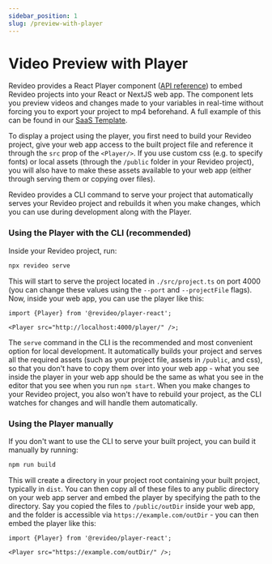 ```yaml
---
sidebar_position: 1
slug: /preview-with-player
---
```


# Video Preview with Player

Revideo provides a React Player component
([API reference](/api/player-react/player)) to embed Revideo projects into your
React or NextJS web app. The component lets you preview videos and changes made
to your variables in real-time without forcing you to export your project to mp4
beforehand. A full example of this can be found in our
[SaaS Template](https://github.com/redotvideo/examples/tree/main/saas-template).

To display a project using the player, you first need to build your Revideo
project, give your web app access to the built project file and reference it
through the `src` prop of the `<Player/>`. If you use custom css (e.g. to
specify fonts) or local assets (through the `/public` folder in your Revideo
project), you will also have to make these assets available to your web app
(either through serving them or copying over files).

Revideo provides a CLI command to serve your project that automatically serves
your Revideo project and rebuilds it when you make changes, which you can use
during development along with the Player.

### Using the Player with the CLI (recommended)

Inside your Revideo project, run:

```bash
npx revideo serve
```

This will start to serve the project located in `./src/project.ts` on port 4000
(you can change these values using the `--port` and `--projectFile` flags). Now,
inside your web app, you can use the player like this:

```tsx
import {Player} from '@revideo/player-react';

<Player src="http://localhost:4000/player/" />;
```

The `serve` command in the CLI is the recommended and most convenient option for
local development. It automatically builds your project and serves all the
required assets (such as your project file, assets in `/public`, and css), so
that you don't have to copy them over into your web app - what you see inside
the player in your web app should be the same as what you see in the editor that
you see when you run `npm start`. When you make changes to your Revideo project,
you also won't have to rebuild your project, as the CLI watches for changes and
will handle them automatically.

### Using the Player manually

If you don't want to use the CLI to serve your built project, you can build it
manually by running:

```bash
npm run build
```

This will create a directory in your project root containing your built project,
typically in `dist`. You can then copy all of these files to any public
directory on your web app server and embed the player by specifying the path to
the directory. Say you copied the files to `/public/outDir` inside your web app,
and the folder is accessible via `https://example.com/outDir` - you can then
embed the player like this:

```tsx
import {Player} from '@revideo/player-react';

<Player src="https://example.com/outDir/" />;
```
